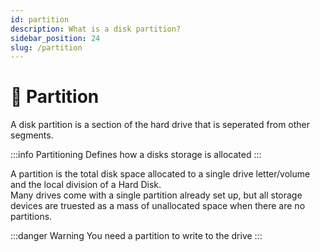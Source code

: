 ```yaml
---
id: partition
description: What is a disk partition?
sidebar_position: 24
slug: /partition
---
```


# 🚧 Partition


A disk partition is a section of the hard drive that is seperated from other segments. 

:::info Partitioning
Defines how a disks storage is allocated
:::

A partition is the total disk space allocated to a single drive letter/volume and the local division of a Hard Disk.  <br />
Many drives come with a single partition already set up, but all storage devices are truested as a mass of unallocated space when there are no partitions.

:::danger Warning
You need a partition to write to the drive
:::